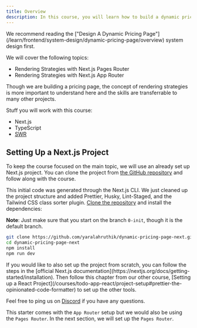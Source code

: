 ```yaml
---
title: Overview
description: In this course, you will learn how to build a dynamic pricing page.
---
```


<Callout type="info">
  We recommend reading the ["Design A Dynamic Pricing
  Page"](/learn/frontend/system-design/dynamic-pricing-page/overview) system
  design first.
</Callout>

We will cover the following topics:

- Rendering Strategies with Next.js Pages Router
- Rendering Strategies with Next.js App Router

Though we are building a pricing page, the concept of rendering strategies is more important to understand here and the skills are transferrable to many other projects.

Stuff you will work with this course:

- Next.js
- TypeScript
- [SWR](https://swr.vercel.app/)

## Setting Up a Next.js Project

To keep the course focused on the main topic, we will use an already set up Next.js project. You can clone the project from [the GitHub repository](https://github.com/yaralahruthik/dynamic-pricing-page-next) and follow along with the course.

This initial code was generated through the Next.js CLI. We just cleaned up the project structure and added Prettier, Husky, Lint-Staged, and the Tailwind CSS class sorter plugin. [Clone the repository](https://github.com/yaralahruthik/dynamic-pricing-page-next) and install the dependencies:

**Note**: Just make sure that you start on the branch `0-init`, though it is the default branch.

```sh
git clone https://github.com/yaralahruthik/dynamic-pricing-page-next.git
cd dynamic-pricing-page-next
npm install
npm run dev
```

<Callout>
If you would like to also set up the project from scratch, you can follow the steps in the [official Next.js documentation](https://nextjs.org/docs/getting-started/installation). Then follow this chapter from our other course, [Setting up a React Project](/courses/todo-app-react/project-setup#prettier-the-opinionated-code-formatter) to set up the other tools.

Feel free to ping us on [Discord](https://discord.gg/DWAVqksVtx) if you have any questions.

</Callout>

This starter comes with the `App Router` setup but we would also be using the `Pages Router`. In the next section, we will set up the `Pages Router`.

